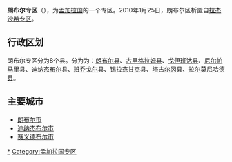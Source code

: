 {{Unreferenced|time=2016-07-06T15:01:34+00:00}}
{{Infobox settlement
<!-- See Template:Infobox settlement for additional fields and descriptions -->
| name                    = 朗布尔专区
| native_name             = রংপুর বিভাগ
| native_name_lang        = bn<!-- ISO 639-2 code -->
| settlement_type         = [[孟加拉国行政区划|专区]]
| image_skyline           = 
| image_alt               = 
| image_caption           = 
| image_map               = বাংলাদেশে রংপুর বিভাগ.svg
| map_alt                 = 
| map_caption             = 朗布爾專區位置圖
| image_map1               = Rangpur in Bangladesh.svg
| map_alt1                 = 
| map_caption1             = 朗布爾專區位置圖
| latd  = 25|latm  = 50|latNS  = N
| longd = 89|longm = 00|longEW = E
| coor_pinpoint           = 
| coordinates_type        = region:BD_type:adm1st_source:GNS-enwiki
| coordinates_display     = inline,title
| coordinates_footnotes   = 
| subdivision_type        = 國家
| subdivision_name        = {{flag|Bangladesh}}
| established_title       = 建立
| established_date        = 
| seat_type               = 首府
| seat                    = [[朗布尔市|朗布尔市]]
| government_footnotes    = 
| leader_party            = 
| leader_title            = 
| leader_name             = 
| unit_pref               = Metric<!-- or US or UK -->
| area_footnotes          = 
| area_total_km2          = 16320.26
| area_note               = 
| elevation_footnotes     = 
| elevation_m             = 
| population_footnotes    = 
| population_total        = 15,787,758
| population_as_of        = 2011
| population_density_km2  = auto
| population_note         = 
| timezone1               = [[Bangladesh_Standard_Time|BST]]
| utc_offset1             = +6
| iso_code                = 
| website                 = <!-- {{URL|example.com}} -->
| footnotes               = 
}}
'''朗布尔专区'''（{{lang|bn| রংপুর বিভাগ}}），为[[孟加拉国|孟加拉国]]的一个专区。2010年1月25日，朗布尔区析置自[[拉杰沙希专区|拉杰沙希专区]]。

== 行政区划 ==
朗布尔专区分为8个县。分为为：[[朗布尔县|朗布尔县]]、[[古里格拉姆县|古里格拉姆县]]、[[戈伊班达县|戈伊班达县]]、[[尼尔帕马里县|尼尔帕马里县]]、[[迪纳杰布尔县|迪纳杰布尔县]]、[[班乔戈尔县|班乔戈尔县]]、[[锡拉杰甘杰县|锡拉杰甘杰县]]、[[塔古尔冈县|塔古尔冈县]]、[[拉尔莫尼哈德县|拉尔莫尼哈德县]]。

== 主要城市 ==
*[[朗布尔市|朗布尔市]]
*[[迪纳杰布尔市|迪纳杰布尔市]]
*[[赛义德布尔市|赛义德布尔市]]

{{孟加拉行政區劃}}
[[Category:朗布尔专区|*]]
[[Category:孟加拉国专区|Category:孟加拉国专区]]